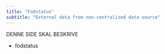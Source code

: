 ```yaml
---
title: "Fodstatus"
subtitle: "External data from non-centralized data source"
---
```



DENNE SIDE SKAL BESKRIVE 

- fodstatus

